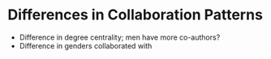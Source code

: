 # Differences in Collaboration Patterns {#sec:collaboration}

 * Difference in degree centrality; men have more co-authors?
 * Difference in genders collaborated with
